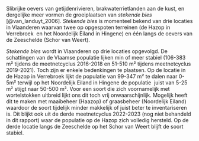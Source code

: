 Slibrijke oevers van getijdenrivieren, brakwaterrietlanden aan de kust, en dergelijke meer vormen de groeiplaatsen van *stekende bies* [@van_landuyt_2006]*. Stekende bies* is momenteel bekend van drie locaties in Vlaanderen waarvan twee op opgespoten terreinen (de Hazop in Verrebroek  en het Noordelijk Eiland in Hingene) en één langs de oevers van de Zeeschelde (Schor van Weert).

*Stekende bies* wordt in Vlaanderen op drie locaties opgevolgd.
De schattingen van de Vlaamse populatie lijken min of meer stabiel (106-383 m² tijdens de meetnetcyclus 2016-2018 en 51-510 m² tijdens meetnetcyclus 2019-2021).
Toch zijn er enkele bedenkingen te plaatsen.
Op de locatie in de Hazop in Verrebroek lijkt de populatie van 99-347 m² te dalen naar 0-5m² terwijl op het Noordelijk Eiland in Hingene de populatie  juist van 5-25 m² stijgt naar 50-500 m².
Voor een soort die zich voornamelijk met wortelstokken uitbreid lijkt ons dit toch vrij onwaarschijnlijk.
Mogelijk heeft dit te maken met maaibeheer (Haazop) of graasbeheer (Noordelijk Eiland) waardoor de soort tijdelijk minder makkelijk of juist beter te inventariseren is.
Dit blijkt ook uit de derde meetnetcyclus 2022-2023 (nog niet behandeld in dit rapport) waar de populatie op de Hazop zich volledig hersteld.
Op de derde locatie langs de Zeeschelde op het Schor van Weert blijft de soort stabiel.
